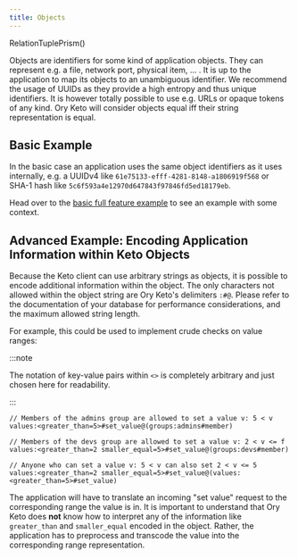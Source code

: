 ```yaml
---
title: Objects
---
```


RelationTuplePrism()

Objects are identifiers for some kind of application objects. They can represent
e.g. a file, network port, physical item, ... . It is up to the application to
map its objects to an unambiguous identifier. We recommend the usage of UUIDs as
they provide a high entropy and thus unique identifiers. It is however totally
possible to use e.g. URLs or opaque tokens of any kind. Ory Keto will consider
objects equal iff their string representation is equal.

## Basic Example

In the basic case an application uses the same object identifiers as it uses
internally, e.g. a UUIDv4 like `61e75133-efff-4281-8148-a1806919f568` or SHA-1
hash like `5c6f593a4e12970d647843f97846fd5ed18179eb`.

Head over to the [basic full feature example](../examples/olymp-file-sharing) to
see an example with some context.

## Advanced Example: Encoding Application Information within Keto Objects

Because the Keto client can use arbitrary strings as objects, it is possible to
encode additional information within the object. The only characters not allowed
within the object string are Ory Keto's delimiters `:#@`. Please refer to the
documentation of your database for performance considerations, and the maximum
allowed string length.

For example, this could be used to implement crude checks on value ranges:

:::note

The notation of key-value pairs within `<>` is completely arbitrary and just
chosen here for readability.

:::

```keto-relation-tuples
// Members of the admins group are allowed to set a value v: 5 < v
values:<greater_than=5>#set_value@(groups:admins#member)

// Members of the devs group are allowed to set a value v: 2 < v <= f
values:<greater_than=2 smaller_equal=5>#set_value@(groups:devs#member)

// Anyone who can set a value v: 5 < v can also set 2 < v <= 5
values:<greater_than=2 smaller_equal=5>#set_value@(values:<greater_than=5>#set_value)
```

The application will have to translate an incoming "set value" request to the
corresponding range the value is in. It is important to understand that Ory Keto
does **not** know how to interpret any of the information like `greater_than`
and `smaller_equal` encoded in the object. Rather, the application has to
preprocess and transcode the value into the corresponding range representation.
